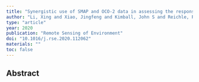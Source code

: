 ```yaml
---
title: "Synergistic use of SMAP and OCO-2 data in assessing the responses of ecosystem productivity to the 2018 US drought"
author: "Li, Xing and Xiao, Jingfeng and Kimball, John S and Reichle, Rolf H and Scott, Russell L and Litvak, Marcy E and Bohrer, Gil and Frankenberg, Christian"
type: "article"
year: 2020
publication: "Remote Sensing of Environment"
doi: "10.1016/j.rse.2020.112062"
materials: ""
toc: false
---
```


## Abstract

